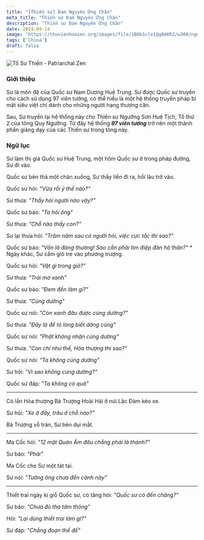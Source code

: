 ```yaml
---
title: "[Thiền sư] Đam Nguyên Ứng Chân"
meta_title: "Thiền sư Đam Nguyên Ứng Chân"
description: "Thiền sư Đam Nguyên Ứng Chân"
date: 2024-09-14
image: "https://thuvienhoasen.org/images/file/1BOkScle1QgBAKRZ/w300/ngoi-thien.jpg"
tags: ['China']
draft: false
---
```


<div className="grid xl:grid-cols-8 lg:grid-cols-8 md:grid-cols-2 sm:grid-cols-2 xs:grid-cols-1 gap-8">

<div className="lg:col-span-3 md:col-span-1">

  <img decoding="async" src="/images/monocolor-unknown-zen-master.jpg" alt="Tổ Sư Thiền - Patriarchal Zen" />

  ### Giới thiệu

  <Youtube client:load id="" title="" />

  <Indent/>Sư là môn đệ của Quốc sư Nam Dương Huệ Trung.
  Sư được Quốc sư truyền cho cách sử dụng 97 viên tướng, có thể hiểu là một hệ thống truyền pháp bí mật siêu việt chỉ dành cho những người hạng thượng căn.

  <Indent/>Sau, Sư truyền lại hệ thống này cho Thiền sư Ngưỡng Sơn Huệ Tịch, Tổ thứ 2 của tông Quy Ngưỡng.
  Từ đây hệ thống ___97 viên tướng___ trở nên một thành phần giảng dạy của các Thiền sư trong tông này.

</div>

<div className="lg:col-span-5 md:col-span-1">

  ### Ngữ lục

  <Indent/>Sư làm thị giả Quốc sư Huệ Trung, một hôm Quốc sư ở trong pháp đường, Sư đi vào.

  Quốc sư bèn thả một chân xuống, Sư thấy liền đi ra, hồi lâu trở vào.

  Quốc sư hỏi: _"Vừa rồi ý thế nào?"_

  Sư thưa: _"Thầy hỏi người nào vậy?"_

  Quốc sư bảo: _"Ta hỏi ông"_

  Sư thưa: _"Chỗ nào thấy con?"_

  <Indent/>Sư lại thưa hỏi: _"Trăm năm sau có người hỏi, việc cực tắc thì sao?"_

  Quốc sư bảo: _"Vốn là đáng thương! Sao cần phải tìm điệp đàn hộ thân?"_
  *
  Ngày khác, Sư cầm giỏ tre vào phương trượng.

  Quốc sư hỏi: _"Vật gì trong giỏ?"_

  Sư thưa: _"Trái mơ xanh"_

  Quốc sư bảo: _"Đem đến làm gì?"_

  Sư thưa: _"Cúng dường"_

  Quốc sư nói: _"Còn xanh đâu được cúng dường?"_

  Sư thưa: _"Đây là để tỏ lòng biết dâng cúng"_

  Quốc sư nói: _"Phật không nhận cúng dường"_

  Sư thưa: _"Con chỉ như thế, Hòa thượng thì sao?"_

  Quốc sư nói: _"Ta không cúng dường"_

  Sư hỏi: _"Vì sao không cúng dường?"_

  Quốc sư đáp: _"Ta không có quả"_

---

  <Indent/>Có lần Hòa thượng Bá Trượng Hoài Hải ở núi Lặc Đàm kéo xe.

  Sư hỏi: _"Xe ở đây, trâu ở chỗ nào?"_

  Bá Trượng vỗ trán, Sư bèn dụi mắt.

---

  <Indent/>Ma Cốc hỏi: _"12 mặt Quán Âm đâu chẳng phải là thánh?"_

  Sư bảo: _"Phải"_

  Ma Cốc cho Sư một tát tai.

  Sư nói: _"Tưởng ông chưa đến cảnh này"_

---

  <Indent/>Thiết trai ngày kị giỗ Quốc sư, có tăng hỏi: _"Quốc sư có đến chăng?"_

  Sư bảo: _"Chưa đủ tha tâm thông"_

  Hỏi: _"Lại dùng thiết trai làm gì?"_

  Sư đáp: _"Chẳng đoạn thế đế"_

  <Notice type="warning" title="cảnh ngữ">

  </Notice>

  <Notice type="tip" title="tác phẩm">

  </Notice>

  <Notice type="info" title="thông tin khác">

  </Notice>

  </div>

</div>


